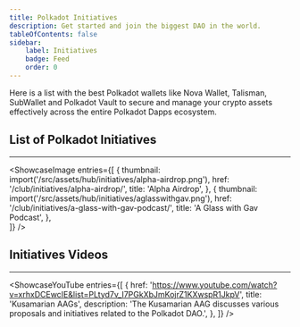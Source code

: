 ```yaml
---
title: Polkadot Initiatives
description: Get started and join the biggest DAO in the world.
tableOfContents: false
sidebar: 
    label: Initiatives
    badge: Feed
    order: 0
---
```



Here is a list with the best Polkadot wallets like Nova Wallet, Talisman, SubWallet and Polkadot Vault to secure and manage your crypto assets effectively across the entire Polkadot Dapps ecosystem.

## List of Polkadot Initiatives
----------------
<ShowcaseImage
  entries={[
        {
      thumbnail: import('/src/assets/hub/initiatives/alpha-airdrop.png'),
      href: '/club/initiatives/alpha-airdrop/',
      title: 'Alpha Airdrop',
    },
                     {
      thumbnail: import('/src/assets/hub/initiatives/aglasswithgav.png'),
      href: '/club/initiatives/a-glass-with-gav-podcast/',
      title: 'A Glass with Gav Podcast',
      },  
  ]}
/>


## Initiatives Videos
----------------
<ShowcaseYouTube
  entries={[
    {
      href: 'https://www.youtube.com/watch?v=xrhxDCEwcIE&list=PLtyd7v_I7PGkXbJmKojrZ1KXwspR1JkpV',
      title: 'Kusamarian AAGs',
	  description: 'The Kusamarian AAG discusses various proposals and initiatives related to the Polkadot DAO.',
    },
  ]}
/>

